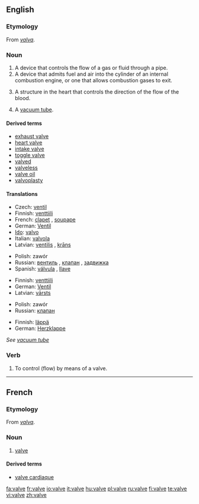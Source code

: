 ==English==

===Etymology===
From {{L.}} ''[[valva]]''.

===Noun===
{{wikipedia}}
{{en-noun}}

# A device that controls the flow of a gas or fluid through a pipe.
# A device that admits fuel and air into the cylinder of an internal combustion engine, or one that allows combustion gases to exit.
# {{context|anatomy}} A structure in the heart that controls the direction of the flow of the blood.
# {{UK}} A [[vacuum tube]].

====Derived terms====
*[[exhaust valve]]
*[[heart valve]]
*[[intake valve]]
*[[toggle valve]]
*[[valved]]
*[[valveless]]
*[[valve oil]]
*[[valvoplasty]]

====Translations====
{{trans-top|device that controls flow of gas or fluid}}
*Czech: [[ventil]] {{m}}
*Finnish: [[venttiili]]
*French: [[clapet]] {{m}}, [[soupape]] {{f}}
*German: [[Ventil]] {{n}}
*[[Ido]]: [[valvo]]
*Italian: [[valvola]] {{f}}
*Latvian: [[ventilis]] {{m}}, [[krāns]] {{m}}
{{trans-mid}}
*Polish: zawór {{m}}
*Russian: [[вентиль]] {{m}}, [[клапан]] {{m}}, [[задвижка]] {{m}}
*Spanish: [[válvula]] {{f}}, [[llave]] {{m}}
{{trans-bottom}}

{{trans-top|device in an internal combustion engine}}
*Finnish: [[venttiili]]
*German: [[Ventil]] {{n}}
*Latvian: [[vārsts]] {{m}}
{{trans-mid}}
*Polish: zawór {{m}}
*Russian: [[клапан]] {{m}}
{{trans-bottom}}

{{trans-top|in anatomy}}
*Finnish: [[läppä]]
*German: [[Herzklappe]] {{f}}
{{trans-mid}}
{{trans-bottom}}

{{trans-top|vacuum tube}}
''See [[vacuum tube]]''
{{trans-bottom}}

===Verb===
{{en-verb|valv|ing}}

#{{transitive|jargon}} To control (flow) by means of a valve.

<!--These translations are to be moved into the pages for the related terms listed above.
'''Intake valve'''
*Spanish: válvula de admisión
'''Toggle valve'''
*Spanish: válvula purgadora
-->

----

==French==

===Etymology===
From {{L.}} ''[[valva]]''.

===Noun===
{{fr-noun|f}}

# [[#Noun|valve]]

====Derived terms====
*[[valve cardiaque]]

[[fa:valve]]
[[fr:valve]]
[[io:valve]]
[[it:valve]]
[[hu:valve]]
[[pl:valve]]
[[ru:valve]]
[[fi:valve]]
[[te:valve]]
[[vi:valve]]
[[zh:valve]]